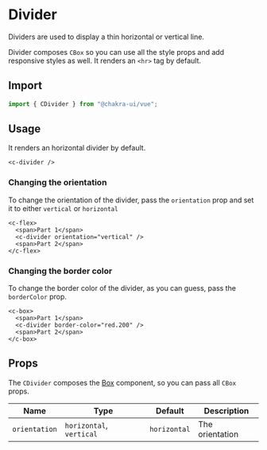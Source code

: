 # Divider

Dividers are used to display a thin horizontal or vertical line.

Divider composes `CBox` so you can use all the style props and add responsive
styles as well. It renders an `<hr>` tag by default.

<carbon-ad />

## Import

```js
import { CDivider } from "@chakra-ui/vue";
```

## Usage

It renders an horizontal divider by default.

```vue live=true
<c-divider />
```

### Changing the orientation

To change the orientation of the divider, pass the `orientation` prop and set it
to either `vertical` or `horizontal`

```vue live=true
<c-flex>
  <span>Part 1</span>
  <c-divider orientation="vertical" />
  <span>Part 2</span>
</c-flex>
```

### Changing the border color

To change the border color of the divider, as you can guess, pass the
`borderColor` prop.

```vue live=true
<c-box>
  <span>Part 1</span>
  <c-divider border-color="red.200" />
  <span>Part 2</span>
</c-box>
```

## Props

The `CDivider` composes the [Box](/box) component, so you can pass all `CBox` props.

| Name          | Type                     | Default      | Description     |
| ------------- | ------------------------ | ------------ | --------------- |
| `orientation` | `horizontal`, `vertical` | `horizontal` | The orientation |
